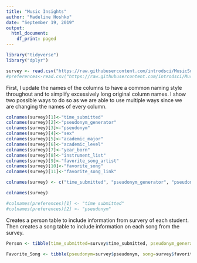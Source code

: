 ```yaml
---
title: "Music Insights"
author: "Madeline Hoshko"
date: "September 19, 2019"
output:
  html_document:
    df_print: paged
---
```


```r
library("tidyverse")
library("dplyr")

survey <- read.csv("https://raw.githubusercontent.com/introdsci/MusicSurvey/master/music-survey.csv")
#preferences<-read.csv("https://raw.githubusercontent.com/introdsci/MusicSurvey/master/preferences-survey.csv")
```

First, I update the names of the columns to have a common naming style throughout and to simplify excessively long original column names. I show two possible ways to do so as we are able to use multiple ways since we are changing the names of every column.
```r
colnames(survey)[1]<-"time_submitted"
colnames(survey)[2]<-"pseudonym_generator"
colnames(survey)[3]<-"pseudonym"
colnames(survey)[4]<-"sex"
colnames(survey)[5]<-"academic_major"
colnames(survey)[6]<-"academic_level"
colnames(survey)[7]<-"year_born"
colnames(survey)[8]<-"instrument_list"
colnames(survey)[9]<-"favorite_song_artist"
colnames(survey)[10]<-"favorite_song"
colnames(survey)[11]<-"favorite_song_link"

colnames(survey) <- c("time_submitted", "pseudonym_generator", "pseudonym", "sex", "academic_major","academic_level", "year_born", "instrument_list", "favorite_song_artist", "favorite_song", "favorite_song_link")

colnames(survey)

#colnames(preferences)[1] <- "time submitted"
#colnames(preferences)[2] <- "pseudonym"
```


Creates a person table to include information from survery of each student. Then creates a song table to include information on each song from the survey.
```r
Person <- tibble(time_submitted=survey$time_submitted, pseudonym_generator=survey$pseudonym_generator, pseudonym=survey$pseudonym, sex=survey$sex, academic_major=survey$academic_major, academic_level=survey$academic_level, year_born=survey$year_born)

Favorite_Song <- tibble(pseudonym=survey$pseudonym, song=survey$favorite_song, artist=survey$favorite_song_artist, song_link=survey$favorite_song_link)
```